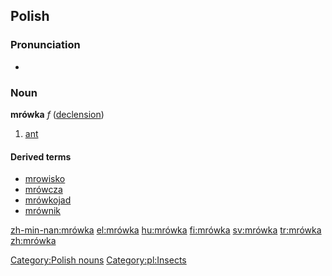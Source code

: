 ==Polish==

===Pronunciation===
* {{audio|pl-mrówka.ogg|audio}}

===Noun===
'''mrówka''' ''f'' ([[Wiktionary Appendix:Polish hard feminine noun declension|declension]]) 
# [[ant]]

====Derived terms====
* [[mrowisko]]
* [[mrówcza]]
* [[mrówkojad]]
* [[mrównik]]

[[Category:Polish nouns]]
[[Category:pl:Insects]]

[[zh-min-nan:mrówka]]
[[el:mrówka]]
[[hu:mrówka]]
[[fi:mrówka]]
[[sv:mrówka]]
[[tr:mrówka]]
[[zh:mrówka]]